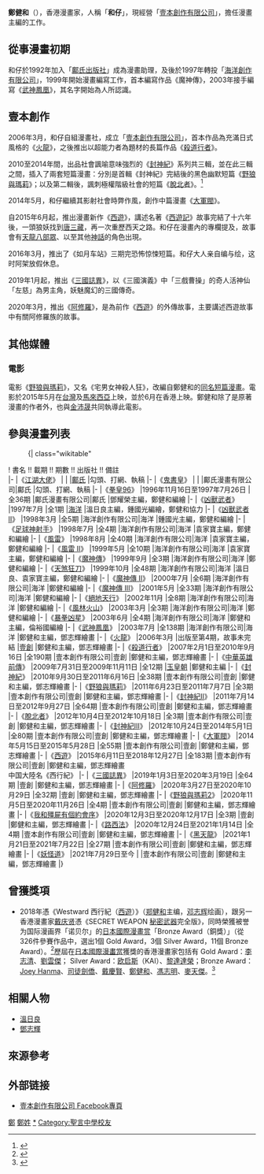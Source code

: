 {{Not|李健和}}
'''鄭健和'''（{{bd|1974年|9月11日}}），香港漫畫家，人稱「'''和仔'''」，現經營「[[壹本創作有限公司|壹本創作有限公司]]」，擔任漫畫主編的工作。

==從事漫畫初期==
和仔於1992年加入「[[鄺氏出版社|鄺氏出版社]]」成為漫畫助理，及後於1997年轉投「[[海洋創作有限公司|海洋創作有限公司]]」，1999年開始漫畫編寫工作，首本編寫作品《魔神傳》，2003年接手編寫《[[武神鳳凰|武神鳳凰]]》，其名字開始為人所認識。

==壹本創作==
2006年3月，和仔自組漫畫社，成立「[[壹本創作有限公司|壹本創作有限公司]]」，首本作品為充滿日式風格的《[[火龍_(香港漫畫)|火龍]]》，之後推出以超能力者為題材的長篇作品《[[殺道行者|殺道行者]]》。

2010至2014年間，出品社會諷喻意味強烈的《[[封神紀|封神紀]]》系列共三輯，並在此三輯之間，插入了兩套短篇漫畫：分別是首輯《封神紀》完結後的黑色幽默短篇《[[野狼與瑪莉|野狼與瑪莉]]》；以及第二輯後，諷刺極權階級社會的短篇《[[脫北者_(香港漫畫)|脫北者]]》。<ref>{{Cite web |url=http://orientaldaily.on.cc/cnt/lifestyle/20130110/00327_001.html |title=一夫當關：港漫．《脫北者》．鄭健和 |accessdate=2014-02-06 |archive-date=2014-02-23 |archive-url=https://web.archive.org/web/20140223110627/http://orientaldaily.on.cc/cnt/lifestyle/20130110/00327_001.html |dead-url=no }}</ref>

2014年5月，和仔繼續其影射社會時弊作風，創作中篇漫畫《[[大軍閥(漫畫)|大軍閥]]》。

自2015年6月起，推出漫畫新作《[[西遊|西遊]]》，講述名著《[[西遊記|西遊記]]》故事完結了十六年後，一頭狼妖找到[[唐三藏|唐三藏]]，再一次重歷西天之路。和仔在漫畫內的專欄提及，故事會有[[天龍八部|天龍八部眾]]、以至其他[[神話|神話]]的角色出現。

2016年3月，推出了《如月车站》三期完恐怖惊悚短篇。和仔大人亲自编与绘，这时阿架放假休息。

2019年1月起，推出《[[三國誌異|三國誌異]]》，以《三國演義》中「三戲曹操」的奇人活神仙「左慈」為男主角，妖魅魔幻的三國傳奇。

2020年3月，推出《[[阿修羅|阿修羅]]》，是為前作《[[西遊|西遊]]》的外傳故事，主要講述西遊故事中有關阿修羅族的故事。

==其他媒體==

===電影===
電影《[[宅男女神殺人狂|野狼與瑪莉]]》，又名《宅男女神殺人狂》，改編自鄭健和的[[野狼與瑪莉|同名短篇漫畫]]。電影於2015年5月在[[台灣|台灣]]及[[馬來西亞|馬來西亞]]上映，並於6月在香港上映。鄭健和除了是原著漫畫的作者外，也與[[金沛晟|金沛晟]]共同執導此電影。

==參與漫畫列表==

:{| class="wikitable" 
! 書名 !! 載期 !! 期數 !! 出版社 !! 備註<br>
|-
|《[[江湖大佬|江湖大佬]]》
|
|
|[[鄺氏漫畫有限公司|鄺氏]]
|勾頭、打網、執稿
|-
|《[[鬼書皇|鬼書皇]]》
|
|
|鄺氏漫畫有限公司|鄺氏
|勾頭、打網、執稿
|-
|《[[拳皇96|拳皇96]]》
|1996年11月16日至1997年7月26日
|全36期
|鄺氏漫畫有限公司|鄺氏
|鄧耀榮主編，鄭健和編繪
|-
|《[[凶獸武者|凶獸武者]]》
|1997年7月
|全1期
|[[海洋創作有限公司|海洋]]
|溫日良主編，鍾國光編繪，鄭健和協力
|-
|《[[凶獸武者_II|凶獸武者 II]]》
|1998年3月
|全5期
|海洋創作有限公司|海洋
|鍾國光主編，鄭健和編繪
|-
|《[[足球神射手|足球神射手]]》
|1998年7月
|全4期
|海洋創作有限公司|海洋
|袁家寶主編，鄭健和編繪
|-
|《[[風雷_(香港漫畫)|風雷]]》
|1998年8月
|全40期
|海洋創作有限公司|海洋
|袁家寶主編，鄭健和編繪
|-
|《[[風雷_II|風雷 II]]》
|1999年5月
|全10期
|海洋創作有限公司|海洋
|袁家寶主編，鄭健和編繪
|-
|《[[魔神傳|魔神傳]]》
|1999年9月
|全3期
|海洋創作有限公司|海洋
|鄭健和編繪
|-
|《[[天煞狂刀|天煞狂刀]]》
|1999年10月
|全48期
|海洋創作有限公司|海洋
|溫日良、袁家寶主編，鄭健和編繪
|-
|《[[魔神傳_II|魔神傳 II]]》
|2000年7月
|全6期
|海洋創作有限公司|海洋
|鄭健和編繪
|-
|《[[魔神傳_III|魔神傳 III]]》
|2001年5月
|全33期
|海洋創作有限公司|海洋
|鄭健和編繪
|-
|《[[絕地天行|絕地天行]]》
|2002年11月
|全8期
|海洋創作有限公司|海洋
|鄭健和編繪
|-
|《[[風林火山_(香港漫畫)|風林火山]]》
|2003年3月
|全3期
|海洋創作有限公司|海洋
|鄭健和編繪
|-
|《[[暴拳凶星|暴拳凶星]]》
|2003年6月
|全4期
|海洋創作有限公司|海洋
|鄭健和主編，倫裕國編繪
|-
|《[[武神鳳凰|武神鳳凰]]》
|2003年7月
|全138期
|海洋創作有限公司|海洋
|鄭健和主編，鄧志輝繪畫
|-
|《[[火龍_(香港漫畫)|火龍]]》
|2006年3月
|出版至第4期，故事未完結
|[[壹本創作有限公司|壹創]]
|鄭健和主編，鄧志輝繪畫
|-
|《[[殺道行者|殺道行者]]》
|2007年2月1日至2010年9月16日
|全190期
|壹本創作有限公司|壹創
|鄭健和主編，鄧志輝繪畫
|-
|《[[中華英雄前傳|中華英雄前傳]]》
|2009年7月31日至2009年11月11日
|全12期
|[[玉皇朝集團有限公司|玉皇朝]]
|鄭健和主編
|-
|《[[封神紀|封神紀]]》
|2010年9月30日至2011年6月16日
|全38期
|壹本創作有限公司|壹創
|鄭健和主編，鄧志輝繪畫
|-
|《[[野狼與瑪莉|野狼與瑪莉]]》
|2011年6月23日至2011年7月7日
|全3期
|壹本創作有限公司|壹創
|鄭健和主編，鄧志輝繪畫
|-
|《[[封神紀II|封神紀II]]》
|2011年7月14日至2012年9月27日
|全64期
|壹本創作有限公司|壹創
|鄭健和主編，鄧志輝繪畫
|-
|《[[脫北者_(香港漫畫)|脫北者]]》
|2012年10月4日至2012年10月18日
|全3期
|壹本創作有限公司|壹創
|鄭健和主編，鄧志輝繪畫
|-
|《[[封神紀III|封神紀III]]》
|2012年10月24日至2014年5月1日
|全80期
|壹本創作有限公司|壹創
|鄭健和主編，鄧志輝繪畫
|-
|《[[大軍閥(漫畫)|大軍閥]]》
|2014年5月15日至2015年5月28日
|全55期
|壹本創作有限公司|壹創
|鄭健和主編，鄧志輝繪畫
|-
|《[[西遊|西遊]]》
|2015年6月11日至2018年12月27日
|全183期
|壹本創作有限公司|壹創
|鄭健和主編，鄧志輝繪畫<br>中国大陸名《西行紀》
|-
|《[[三國誌異|三國誌異]]》
|2019年1月3日至2020年3月19日
|全64期
|壹創
|鄭健和主編，鄧志輝繪畫
|-
|《[[阿修羅|阿修羅]]》
|2020年3月27日至2020年10月29日
|全32期
|壹創
|鄭健和主編，鄧志輝繪畫
|-
|《[[野狼與瑪莉2|野狼與瑪莉2]]》
|2020年11月5日至2020年11月26日
|全4期
|壹本創作有限公司|壹創
|鄭健和主編，鄧志輝繪畫
|-
|《[[我和殭屍有個約會序|我和殭屍有個約會序]]》
|2020年12月3日至2020年12月17日
|全3期
|壹創
|鄭健和主編，鄧志輝繪畫
|-
|《[[路西法|路西法]]》
|2020年12月24日至2021年1月14日
|全4期
|壹本創作有限公司|壹創
|鄭健和主編，鄧志輝繪畫
|-
|《[[黑天龍|黑天龍]]》
|2021年1月21日至2021年7月22日
|全27期
|壹本創作有限公司|壹創
|鄭健和主編，鄧志輝繪畫
|-
|《[[妖怪道|妖怪道]]》
|2021年7月29日至今
|
|壹本創作有限公司|壹創
|鄭健和主編，鄧志輝繪畫
|}

==曾獲獎項==
* 2018年憑《Westward 西行紀（[[西遊|西遊]]）》（[[郑健和|郑健和]]主编，[[邓志辉|邓志辉]]绘画），跟另一香港漫畫家[[戴庆贤|戴庆贤]]憑《SECRET WEAPON [[秘密武器|秘密武器]]完全版》，同時榮獲被誉为国际漫画界「诺贝尔」的[[國際漫畫奖|日本國際漫畫赏]]「Bronze Award（銅獎）」（從326件參賽作品中，選出1個 Gold Award，3個 Silver Award，11個 Bronze Award）。<ref>{{Cite web |url=https://www.manga-award.mofa.go.jp/prize/index_11_1.html |title=日本國際漫畫賞（第十一屆） |accessdate=2020-02-08 |archive-date=2019-08-18 |archive-url=https://web.archive.org/web/20190818162329/https://www.manga-award.mofa.go.jp/prize/index_11_1.html |dead-url=no }}</ref>歷屆在[[國際漫畫奖|日本國際漫畫赏]]獲獎的香港漫畫家包括有 Gold Award：[[李志清_(香港)|李志清]]、[[劉雲傑|劉雲傑]]； Silver Award：[[欧启斯|欧启斯]]（KAI）、[[黎達達榮|黎達達榮]]；Bronze Award：[[Joey_Hanma|Joey Hanma]]、[[司徒劍僑|司徒劍僑]]、[[戴慶賢|戴慶賢]]、[[鄭健和|鄭健和]]、[[馮志明|馮志明]]、[[麥天傑|麥天傑]]。<ref>{{Cite web |url=https://www.manga-award.mofa.go.jp/index.html |title=日本國際漫畫賞 |accessdate=2020-02-09 |archive-date=2020-04-10 |archive-url=https://web.archive.org/web/20200410080834/https://www.manga-award.mofa.go.jp/index.html |dead-url=no }}</ref>

==相關人物==
*[[溫日良|溫日良]]
*[[鄧志輝|鄧志輝]]

==來源參考==
<references/>

==外部链接==
*[https://www.facebook.com/pages/bookone/146052498741803 壹本創作有限公司 Facebook專頁] {{Wayback|url=https://www.facebook.com/pages/bookone/146052498741803 |date=20190614020905 }}

[[Category:香港漫畫家|鄭]]
[[Category:鄭姓|鄭姓]]
[[Category:鄭健和|*]]
[[Category:聖言中學校友|Category:聖言中學校友]]